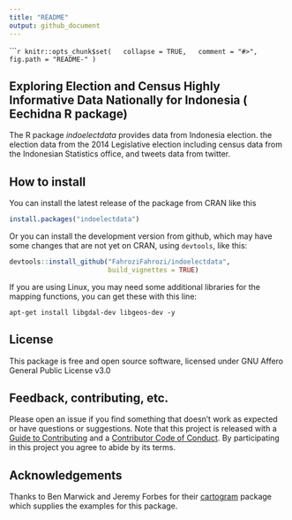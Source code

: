 ```yaml
---
title: "README"
output: github_document
---
```


``````r
knitr::opts_chunk$set(
  collapse = TRUE,
  comment = "#>",
  fig.path = "README-"
)
```

## Exploring Election and Census Highly Informative Data Nationally for Indonesia ( Eechidna R package)

The R package *indoelectdata* provides data from Indonesia election. the election data from the 2014 Legislative election including census data from the Indonesian Statistics office, and tweets data from twitter.

## How to install

You can install the latest release of the package from CRAN like this

```r
install.packages("indoelectdata")
```

Or you can install the development version from github, which may have some changes that are not yet on CRAN, using `devtools`, like this:

```r
devtools::install_github("FahroziFahrozi/indoelectdata", 
                         build_vignettes = TRUE)
```

If you are using Linux, you may need some additional libraries for the mapping functions, you can get these with this line:

```
apt-get install libgdal-dev libgeos-dev -y
```
## License

This package is free and open source software, licensed under 
GNU Affero General Public License v3.0

## Feedback, contributing, etc.

Please open an issue if you find something that doesn't work as expected or have questions or suggestions. Note that this project is released with a [Guide to Contributing](CONTRIBUTING.md) and a [Contributor Code of Conduct](CONDUCT.md). By participating in this project you agree to abide by its terms.

## Acknowledgements 
Thanks to Ben Marwick and Jeremy Forbes for their [cartogram](https://github.com/ropenscilabs/eechidna) package which supplies the examples for this package. 

